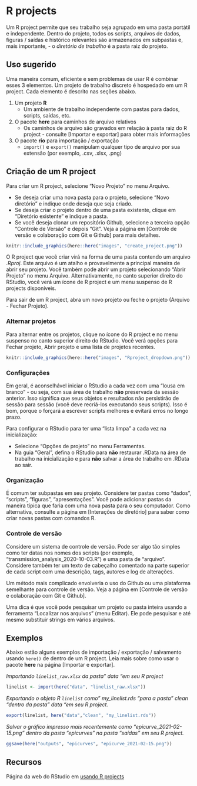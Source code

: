 
# R projects {#r-projects}  


Um R project permite que seu trabalho seja agrupado em uma pasta portátil e independente. Dentro do projeto, todos os scripts, arquivos de dados, figuras / saídas e histórico relevantes são armazenados em subpastas e, mais importante, - o *diretório de trabalho* é a pasta raiz do projeto.  


## Uso sugerido  

Uma maneira comum, eficiente e sem problemas de usar R é combinar esses 3 elementos. Um projeto de trabalho discreto é hospedado em um R project. Cada elemento é descrito nas seções abaixo.  

1) Um projeto **R**  
     - Um ambiente de trabalho independente com pastas para dados, scripts, saídas, etc.  
2) O pacote **here** para caminhos de arquivo relativos  
     - Os caminhos de arquivo são gravados em relação à pasta raiz do R project - consulte [Importar e exportar] para obter mais informações  
3) O pacote **rio** para importação / exportação  
     - `import()` e `export()` manipulam qualquer tipo de arquivo por sua extensão (por exemplo, .csv, .xlsx, .png)  
     
     


<!-- ======================================================= -->
## Criação de um R project {}

Para criar um R project, selecione "Novo Projeto" no menu Arquivo.

* Se deseja criar uma nova pasta para o projeto, selecione "Novo diretório" e indique onde deseja que seja criado.  
* Se deseja criar o projeto dentro de uma pasta existente, clique em "Diretório existente" e indique a pasta.  
* Se você deseja clonar um repositório Github, selecione a terceira opção "Controle de Versão" e depois "Git". Veja a página em [Controle de versão e colaboração com Git e Github] para mais detalhes.  


```r
knitr::include_graphics(here::here("images", "create_project.png"))
```


O R project que você criar virá na forma de uma pasta contendo um arquivo *.Rproj*. Este arquivo é um atalho e provavelmente a principal maneira de abrir seu projeto. Você também pode abrir um projeto selecionando "Abrir Projeto" no menu Arquivo. Alternativamente, no canto superior direito do RStudio, você verá um ícone de R project e um menu suspenso de R projects disponíveis. 

Para sair de um R project, abra um novo projeto ou feche o projeto (Arquivo - Fechar Projeto).  


### Alternar projetos {.unnumbered}

Para alternar entre os projetos, clique no ícone do R project e no menu suspenso no canto superior direito do RStudio. Você verá opções para Fechar projeto, Abrir projeto e uma lista de projetos recentes.  

```r
knitr::include_graphics(here::here("images", "Rproject_dropdown.png"))
```


### Configurações {.unnumbered}  

Em geral, é aconselhável iniciar o RStudio a cada vez com uma "lousa em branco" - ou seja, com sua área de trabalho **não** preservada da sessão anterior. Isso significa que seus objetos e resultados não persistirão de sessão para sessão (você deve recriá-los executando seus scripts). Isso é bom, porque o forçará a escrever scripts melhores e evitará erros no longo prazo.  

Para configurar o RStudio para ter uma "lista limpa" a cada vez na inicialização:  

* Selecione "Opções de projeto" no menu Ferramentas.  
* Na guia "Geral", defina o RStudio para **não** restaurar .RData na área de trabalho na inicialização e para **não** salvar a área de trabalho em .RData ao sair.  



### Organização {.unnumbered}  

É comum ter subpastas em seu projeto. Considere ter pastas como "dados", "scripts", "figuras", "apresentações". Você pode adicionar pastas da maneira típica que faria com uma nova pasta para o seu computador. Como alternativa, consulte a página em [Interações de diretório] para saber como criar novas pastas com comandos R.  


### Controle de versão {.unnumbered}  

Considere um sistema de controle de versão. Pode ser algo tão simples como ter datas nos nomes dos scripts (por exemplo, "transmission_analysis_2020-10-03.R") e uma pasta de "arquivo". Considere também ter um texto de cabeçalho comentado na parte superior de cada script com uma descrição, tags, autores e log de alterações.  

Um método mais complicado envolveria o uso do Github ou uma plataforma semelhante para controle de versão. Veja a página em [Controle de versão e colaboração com Git e Github].  

Uma dica é que você pode pesquisar um projeto ou pasta inteira usando a ferramenta "Localizar nos arquivos" (menu Editar). Ele pode pesquisar e até mesmo substituir strings em vários arquivos.  






## Exemplos  

Abaixo estão alguns exemplos de importação / exportação / salvamento usando `here()` de dentro de um R project. Leia mais sobre como usar o pacote **here** na página [Importar e exportar].  


*Importando `linelist_raw.xlsx` da pasta" data "em seu R project*  

```r
linelist <- import(here("data", "linelist_raw.xlsx"))
```

*Exportando o objeto R `linelist` como" my_linelist.rds "para a pasta" clean "dentro da pasta" data "em seu R project.*   

```r
export(linelist, here("data","clean", "my_linelist.rds"))
```

*Salvar o gráfico impresso mais recentemente como "epicurve_2021-02-15.png" dentro da pasta "epicurves" na pasta "saídas" em seu R project.*  

```r
ggsave(here("outputs", "epicurves", "epicurve_2021-02-15.png"))
```




<!-- ======================================================= -->
## Recursos {}

Página da web do RStudio em [usando R projects](https://support.rstudio.com/hc/en-us/articles/200526207-Using-Projects)



